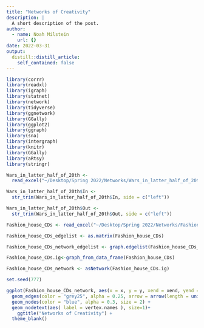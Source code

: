```yaml
---
title: "Networks of Creativity"
description: |
  A short description of the post.
author:
  - name: Noah Milstein
    url: {}
date: 2022-03-31
output:
  distill::distill_article:
    self_contained: false
---
```


```r

library(corrr)
library(readxl)
library(igraph)
library(statnet)
library(network)
library(tidyverse)
library(ggnetwork)
library(GGally)
library(ggplot2)
library(ggraph)
library(sna)
library(intergraph)
library(knitr)
library(GGally)
library(aRtsy)
library(stringr)

```

```r

Wars_in_latter_half_of_20th <- 
  read_excel("~/Desktop/Spring 2022/Networks/Wars_in_latter_half_of_20th.xlsx")

Wars_in_latter_half_of_20th$In <- 
  str_trim(Wars_in_latter_half_of_20th$In, side = c("left"))

Wars_in_latter_half_of_20th$Out <- 
  str_trim(Wars_in_latter_half_of_20th$Out, side = c("left"))

```

```r
Fashion_house_CDs <- read_excel("~/Desktop/Spring 2022/Networks/Fashion_house_CDs.xlsx")
```


```r

Fashion_house_CDs_edgelist <- as.matrix(Fashion_house_CDs)

Fashion_house_CDs_network_edgelist <- graph.edgelist(Fashion_house_CDs_edgelist, directed=TRUE)

Fashion_house_CDs.ig<-graph_from_data_frame(Fashion_house_CDs)

Fashion_house_CDs_network <- asNetwork(Fashion_house_CDs.ig)

```


```r

set.seed(777)

ggplot(Fashion_house_CDs_network, aes(x = x, y = y, xend = xend, yend = yend)) +
  geom_edges(color = "grey25", alpha = 0.25, arrow = arrow(length = unit(2, "pt"), type = "closed"))+
  geom_nodes(color = "blue", alpha = 0.3, size = 2) +
  geom_nodetext(aes( label = vertex.names ), size=1)+
    ggtitle("Networks of Creativity") +
  theme_blank()

```


